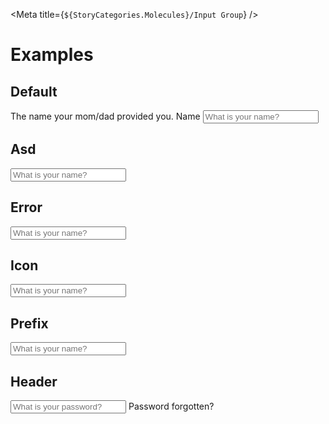 
<Meta title={`${StoryCategories.Molecules}/Input Group`} />

<InputGroupDocs />

# Examples

## Default

<Canvas>
    <div class="flex items-center h-48">
        <p-input-group>
            <span slot="helper">The name your mom/dad provided you.</span>
            <span slot="label">Name</span>
            <input slot="input" type="text" placeholder="What is your name?" />
        </p-input-group>
    </div>
</Canvas>

## Asd

<Canvas>
    <div class="flex items-center h-48">
        <p-input-group
            helper="The name your mom/dad provided you."
            label="Name"
        >
            <input slot="input" type="text" placeholder="What is your name?" />
        </p-input-group>
    </div>
</Canvas>

## Error

<Canvas>
    <div class="flex items-center h-48">
        <p-input-group label="Name" error="Verplicht veld">
            <input slot="input" type="text" placeholder="What is your name?" />
        </p-input-group>
    </div>
</Canvas>

## Icon

<Canvas>
    <div class="flex items-center h-48">
        <p-input-group label="Name" icon="person">
            <input slot="input" type="text" placeholder="What is your name?" />
        </p-input-group>
    </div>
</Canvas>

## Prefix

<Canvas>
    <div class="flex items-center h-48">
        <p-input-group label="Name" prefix="%">
            <input slot="input" type="text" placeholder="What is your name?" />
        </p-input-group>
    </div>
</Canvas>

## Header

<Canvas>
    <div class="flex items-center h-48">
        <p-input-group label="Password">
            <input
                slot="input"
                type="password"
                placeholder="What is your password?"
            />
            <p-button slot="header" variant="text" size="small" class="-mb-2">
                Password forgotten?
            </p-button>
        </p-input-group>
    </div>
</Canvas>
